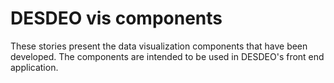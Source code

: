 <Meta title="DESDEO/components" />

# DESDEO vis components

These stories present the data visualization components that have been developed. The components
are intended to be used in DESDEO's front end application.